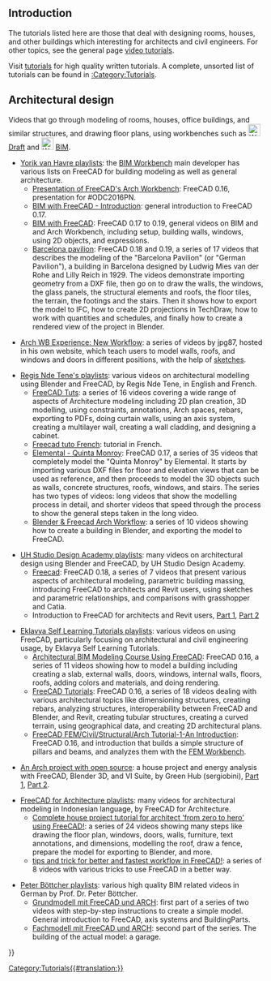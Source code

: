 <languages/>

{{VeryImportantMessage|Please pay attention to the version of FreeCAD used in the tutorial. If a tutorial uses an older version of the program, the general modelling process may still work but some tools may have changed in newer releases. Do not add videos made with version 0.16 or older, as these releases are considered obsolete.}}

== Introduction ==

The tutorials listed here are those that deal with designing rooms, houses, and other buildings which interesting for architects and civil engineers. For other topics, see the general page [[video_tutorials|video tutorials]].

Visit [[tutorials|tutorials]] for high quality written tutorials. A complete, unsorted list of tutorials can be found in [[:Category:Tutorials]].

== Architectural design ==

Videos that go through modeling of rooms, houses, office buildings, and similar structures, and drawing floor plans, using workbenches such as [[Image:Workbench_Draft.svg|24px]] [[Draft_Workbench|Draft]] and [[Image:Workbench_BIM.svg|24px]] [[BIM_Workbench|BIM]].

* [https://www.youtube.com/user/yorikvanhavre/playlists Yorik van Havre playlists]: the [[BIM_Workbench|BIM Workbench]] main developer has various lists on FreeCAD for building modeling as well as general architecture.
** [https://www.youtube.com/watch?v=lTDOeHapv_E Presentation of FreeCAD's Arch Workbench]: FreeCAD 0.16, presentation for #ODC2016PN.
** [https://www.youtube.com/watch?v=rkWOFQ2fGZQ BIM with FreeCAD - Introduction]: general introduction to FreeCAD 0.17.
** [https://www.youtube.com/watch?v=QhDMhYvxPO4&list=PLmKdGVtV5Vnt2cj4IZIv9FM39QHaE1ZaU BIM with FreeCAD]: FreeCAD 0.17 to 0.19, general videos on BIM and and Arch Workbench, including setup, building walls, windows, using 2D objects, and expressions.
** [https://www.youtube.com/watch?v=N9K9YJxroc4&list=PLmKdGVtV5VnuE5U75CEORkjlVK_nzQQUh Barcelona pavilion]: FreeCAD 0.18 and 0.19, a series of 17 videos that describes the modeling of the "Barcelona Pavilion" (or "German Pavilion"), a building in Barcelona designed by Ludwig Mies van der Rohe and Lilly Reich in 1929. The videos demonstrate importing geometry from a DXF file, then go on to draw the walls, the windows, the glass panels, the structural elements and roofs, the floor tiles, the terrain, the footings and the stairs. Then it shows how to export the model to IFC, how to create 2D projections in TechDraw, how to work with quantities and schedules, and finally how to create a rendered view of the project in Blender.

* [https://forum.freecadweb.org/viewtopic.php?f=36&t=44475 Arch WB Experience: New Workflow]: a series of videos by jpg87, hosted in his own website, which teach users to model walls, roofs, and windows and doors in different positions, with the help of [[sketch|sketches]].

* [https://www.youtube.com/user/RegisBBNT/playlists Regis Nde Tene's playlists]: various videos on architectural modelling using Blender and FreeCAD, by Regis Nde Tene, in English and French.
** [https://www.youtube.com/watch?v=dVY0nz1_vsc&list=PLDd21g-eSHwkkxVOfVmR8ObpPN5QbL7ye FreeCAD Tuts]: a series of 16 videos covering a wide range of aspects of Architecture modeling including 2D plan creation, 3D modelling, using constraints, annotations, Arch spaces, rebars, exporting to PDFs, doing curtain walls, using an axis system, creating a multilayer wall, creating a wall cladding, and designing a cabinet.
** [https://www.youtube.com/watch?v=f2hN1yw1Mmc&list=PLDd21g-eSHwm9RVdLGf_ONaRxtdeQJSV_ Freecad tuto French]: tutorial in French.
** [https://www.youtube.com/watch?v=eilLbM64-dc&list=PLDd21g-eSHwnAYyutuKhrPY51skaBhrVU Elemental - Quinta Monroy]: FreeCAD 0.17, a series of 35 videos that completely model the "Quinta Monroy" by Elemental. It starts by importing various DXF files for floor and elevation views that can be used as reference, and then proceeds to model the 3D objects such as walls, concrete structures, roofs, windows, and stairs. The series has two types of videos: long videos that show the modelling process in detail, and shorter videos that speed through the process to show the general steps taken in the long video.
** [https://www.youtube.com/watch?v=xOIdc6nTMT4&list=PLDd21g-eSHwn41rhRP-hidQhErgXoXZQ1 Blender & Freecad Arch Workflow]: a series of 10 videos showing how to create a building in Blender, and exporting the model to FreeCAD.

* [https://www.youtube.com/channel/UC4fyqGDhEQq_L4nzSpNMoUA/playlists UH Studio Design Academy playlists]: many videos on architectural design using Blender and FreeCAD, by UH Studio Design Academy.
** [https://www.youtube.com/watch?v=9EzxiwjKzTQ&list=PLJThqQUeIsPTw-SQeY595Kpz_xQeZxz4o Freecad]: FreeCAD 0.18, a series of 7 videos that present various aspects of architectural modeling, parametric building massing, introducing FreeCAD to architects and Revit users, using sketches and parametric relationships, and comparisons with grasshopper and Catia.
** Introduction to FreeCAD for architects and Revit users, [https://www.youtube.com/watch?v=tIqW79KsbdU&list=PLJThqQUeIsPTw-SQeY595Kpz_xQeZxz4o&index=6 Part 1], [https://www.youtube.com/watch?v=hcGeyXdBSs4&list=PLJThqQUeIsPTw-SQeY595Kpz_xQeZxz4o&index=2 Part 2]

* [https://www.youtube.com/user/cnirbhay/playlists Eklavya Self Learning Tutorials playlists]: various videos on using FreeCAD, particularly focusing on architectural and civil engineering usage, by Eklavya Self Learning Tutorials.
** [https://www.youtube.com/watch?v=TyhRc1z616E&list=PL1Fv0Kg44dc3oWoFMEBXT5xjvk9AsWnLW Architectural BIM Modeling Course Using FreeCAD]: FreeCAD 0.16, a series of 11 videos showing how to model a building including creating a slab, external walls, doors, windows, internal walls, floors, roofs, adding colors and materials, and doing rendering.
** [https://www.youtube.com/watch?v=wAJe1R5NDGw&list=PL1Fv0Kg44dc0rUv54ovSRMNyp-jtXlx0e FreeCAD Tutorials]: FreeCAD 0.16, a series of 18 videos dealing with various architectural topics like dimensioning structures, creating rebars, analyzing structures, interoperability between FreeCAD and Blender, and Revit, creating tubular structures, creating a curved terrain, using geographical data, and creating 2D architectural plans.
** [https://www.youtube.com/watch?v=wAJe1R5NDGw FreeCAD FEM/Civil/Structural/Arch Tutorial-1-An Introduction]: FreeCAD 0.16, and introduction that builds a simple structure of pillars and beams, and analyzes them with the [[FEM Workbench|FEM Workbench]].

* [https://www.youtube.com/watch?v=KaojKTwXMs8 An Arch project with open source]: a house project and energy analysis with FreeCAD, Blender 3D, and VI Suite, by Green Hub (sergiobini), [https://www.youtube.com/watch?v=KaojKTwXMs8 Part 1], [https://www.youtube.com/watch?v=m8bQFKL5bYQ Part 2].

* [https://www.youtube.com/channel/UCAqm-txbiSCehNJ2qq_pJeQ/playlists FreeCAD for Architecture playlists]: many videos for architectural modeling in Indonesian language, by FreeCAD for Architecture.
** [https://www.youtube.com/watch?v=RcX0-IArnzo&list=PLwA6cJhCSx1M8BGm9eZ_hZFvz48u8YCFl Complete house project tutorial for architect 'from zero to hero' using FreeCAD!]: a series of 24 videos showing many steps like drawing the floor plan, windows, doors, walls, furniture, text annotations, and dimensions, modelling the roof, draw a fence, prepare the model for exporting to Blender, and more.
** [https://www.youtube.com/watch?v=m_f7lr6AKNk&list=PLwA6cJhCSx1P1erikDHTa6C9t2CweQaz- tips and trick for better and fastest workflow in FreeCAD!]: a series of 8 videos with various tricks to use FreeCAD in a better way.

* [https://www.youtube.com/channel/UCJ-BL4wcOD1InrlbJsC02AQ/playlists Peter Böttcher playlists]: various high quality BIM related videos in German by Prof. Dr. Peter Böttcher.
** [https://www.youtube.com/watch?v=Qe-vXRtKql4&list=PLNv9lsSmVr-iDNhHqJ1u8aZUImYIc8bB8 Grundmodell mit FreeCAD und ARCH]: first part of a series of two videos with step-by-step instructions to create a simple model. General introduction to FreeCAD, axis systems and BuildingParts.
** [https://www.youtube.com/watch?v=iarSNPBKkfo&list=PLNv9lsSmVr-iDNhHqJ1u8aZUImYIc8bB8 Fachmodell mit FreeCAD und ARCH]: second part of the series. The building of the actual model: a garage.


[[Category:Tutorials{{#translation:}}]]
{{Userdocnavi{{#translation:}}}}